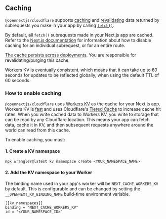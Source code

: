 
## Caching

`@opennextjs/cloudflare` supports [caching](https://nextjs.org/docs/app/building-your-application/data-fetching/fetching-caching-and-revalidating#caching-data) and [revalidating](https://nextjs.org/docs/app/building-your-application/data-fetching/fetching-caching-and-revalidating#revalidating-data) data returned by subrequests you make in your app by calling [`fetch()`](https://developers.cloudflare.com/workers/runtime-apis/fetch/).

By default, all `fetch()` subrequests made in your Next.js app are cached. Refer to the [Next.js documentation](https://nextjs.org/docs/app/building-your-application/caching#opting-out-1) for information about how to disable caching for an individual subrequest, or for an entire route.

[The cache persists across deployments](https://nextjs.org/docs/app/building-your-application/caching#data-cache). You are responsible for revalidating/purging this cache.

<Callout>
Workers KV is eventually consistent, which means that it can take up to 60 seconds for updates to be reflected globally, when using the default TTL of 60 seconds.
</Callout>

### How to enable caching

`@opennextjs/cloudflare` uses [Workers KV](https://developers.cloudflare.com/kv/) as the cache for your Next.js app. Workers KV is [fast](https://blog.cloudflare.com/faster-workers-kv) and uses Cloudflare's [Tiered Cache](https://developers.cloudflare.com/cache/how-to/tiered-cache/) to increase cache hit rates. When you write cached data to Workers KV, you write to storage that can be read by any Cloudflare location. This means your app can fetch data, cache it in KV, and then subsequent requests anywhere around the world can read from this cache.

To enable caching, you must:

#### 1. Create a KV namespace

```
npx wrangler@latest kv namespace create <YOUR_NAMESPACE_NAME>
```

#### 2. Add the KV namespace to your Worker

The binding name used in your app's worker will be `NEXT_CACHE_WORKERS_KV` by default. This is configurable and can be changed by setting the `__OPENNEXT_KV_BINDING_NAME` build-time environment variable.

```
[[kv_namespaces]]
binding = "NEXT_CACHE_WORKERS_KV"
id = "<YOUR_NAMESPACE_ID>"
```
